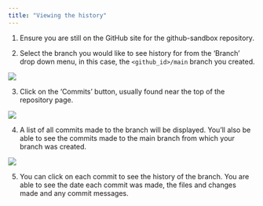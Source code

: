 ```yaml
---
title: "Viewing the history"
---
```


1.  Ensure you are still on the GitHub site for the github-sandbox repository. 

2.  Select the branch you would like to see history for from the 'Branch' drop down menu, in this case, the `<github_id>/main` branch you created. 

![](images/viewing_branches_drop_down.png){fig-alt="Image shows a screengrab of the git-academy-sandbox repository, with the branches drop-down selected"}

3.  Click on the 'Commits' button, usually found near the top of the repository page.

![](images/commits_button.png){fig-alt="Screenshot of the git-academy-sandbox repository, highlighting the 'Commits' button that appears when a branch is selected."}

4.  A list of all commits made to the branch will be displayed. You'll also be able to see the commits made to the main branch from which your branch was created. 

![](images/commit_list.png){fig-alt="Screenshot of the git-academy-sandbox repository, showing the commit list for the selected branch."}

5. You can click on each commit to see the history of the branch. You are able to see the date each commit was made, the files and changes made and any commit messages.

